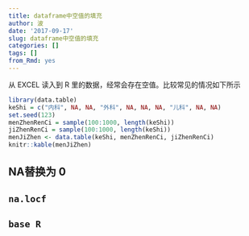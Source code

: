 ```yaml
---
title: dataframe中空值的填充
author: 波
date: '2017-09-17'
slug: dataframe中空值的填充
categories: []
tags: []
from_Rmd: yes
---
```


从 EXCEL 读入到 R 里的数据，经常会存在空值。比较常见的情况如下所示

```r
library(data.table)
keShi = c("内科", NA, NA, "外科", NA, NA, NA, "儿科", NA, NA)
set.seed(123)
menZhenRenCi = sample(100:1000, length(keShi))
jiZhenRenCi = sample(100:1000, length(keShi))
menJiZhen <- data.table(keShi, menZhenRenCi, jiZhenRenCi)
knitr::kable(menJiZhen)
```

## NA替换为 0

## `na.locf`

## `base R`
